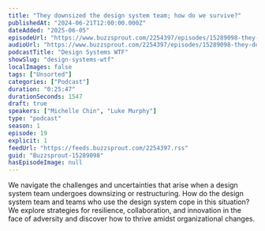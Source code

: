 ```yaml
---
title: "They downsized the design system team; how do we survive?"
publishedAt: "2024-06-21T12:00:00.000Z"
dateAdded: "2025-06-05"
episodeUrl: "https://www.buzzsprout.com/2254397/episodes/15289098-they-downsized-the-design-system-team-how-do-we-survive.mp3"
audioUrl: "https://www.buzzsprout.com/2254397/episodes/15289098-they-downsized-the-design-system-team-how-do-we-survive.mp3"
podcastTitle: "Design Systems WTF"
showSlug: "design-systems-wtf"
localImages: false
tags: ["Unsorted"]
categories: ["Podcast"]
duration: "0:25:47"
durationSeconds: 1547
draft: true
speakers: ["Michelle Chin", "Luke Murphy"]
type: "podcast"
season: 1
episode: 19
explicit: 1
feedUrl: "https://feeds.buzzsprout.com/2254397.rss"
guid: "Buzzsprout-15289098"
hasEpisodeImage: null
---
```

We navigate the challenges and uncertainties that arise when a design system team undergoes downsizing or restructuring. How do the design system team and teams who use the design system cope in this situation? We explore strategies for resilience, collaboration, and innovation in the face of adversity and discover how to thrive amidst organizational changes.
